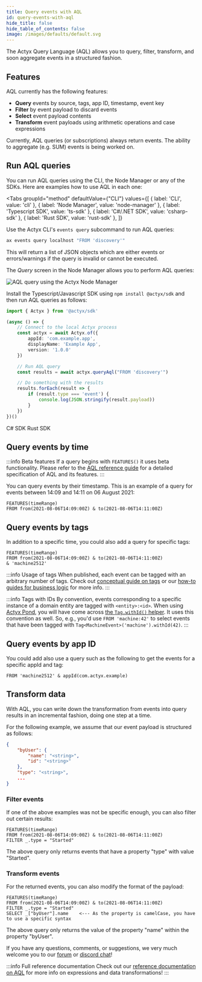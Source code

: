 ```yaml
---
title: Query events with AQL
id: query-events-with-aql
hide_title: false
hide_table_of_contents: false
image: /images/defaults/default.svg
---
```


The Actyx Query Language (AQL) allows you to query, filter, transform, and soon aggregate events in a structured fashion.

## Features

AQL currently has the following features:

- **Query** events by source, tags, app ID, timestamp, event key
- **Filter** by event payload to discard events
- **Select** event payload contents
- **Transform** event payloads using arithmetic operations and case expressions

Currently, AQL queries (or subscriptions) always return events. The ability to aggregate (e.g. SUM) events is being worked on.

## Run AQL queries


You can run AQL queries using the CLI, the Node Manager or any of the SDKs.
Here are examples how to use AQL in each one:

<Tabs
  groupId="method"
  defaultValue={"CLI"}
  values={[
    { label: 'CLI', value: 'cli' },
    { label: 'Node Manager', value: 'node-manager' },
    { label: 'Typescript SDK', value: 'ts-sdk' },
    { label: 'C#/.NET SDK', value: 'csharp-sdk' },
    { label: 'Rust SDK', value: 'rust-sdk' },
  ]}
>

<TabItem value="cli">

Use the Actyx CLI's `events query` subcommand to run AQL queries:

```bash
ax events query localhost "FROM 'discovery'"
```

This will return a list of JSON objects which are either events or errors/warnings if the query is invalid or cannot be executed.

</TabItem>

<TabItem value="node-manager">

The _Query_ screen in the Node Manager allows you to perform AQL queries:

![AQL query using the Actyx Node Manager](/images/how-to/structured-queries/structured-queries-node-manager.png)

</TabItem>

<TabItem value="ts-sdk">

Install the Typescript/Javascript SDK using `npm install @actyx/sdk` and then run AQL queries as follows:

```ts
import { Actyx } from '@actyx/sdk'

(async () => {
    // Connect to the local Actyx process
    const actyx = await Actyx.of({
        appId: 'com.example.app',
        displayName: 'Example App',
        version: '1.0.0'
    })

    // Run AQL query
    const results = await actyx.queryAql("FROM 'discovery'")

    // Do something with the results
    results.forEach(result => {
        if (result.type === 'event') {
            console.log(JSON.stringify(result.payload))
        }
    })
})()
```
</TabItem>

<TabItem value="csharp-sdk">
C# SDK
</TabItem>

<TabItem value="rust-sdk">
Rust SDK
</TabItem>

</Tabs>

## Query events by time

:::info Beta features
If a query begins with `FEATURES()` it uses beta functionality. Please refer to the [AQL reference guide](../../reference/aql.mdx) for a detailed specification of AQL and its features.
:::

You can query events by their timestamp. This is an example of a query for events between 14:09 and 14:11 on 06 August 2021:

```text
FEATURES(timeRange)
FROM from(2021-08-06T14:09:00Z) & to(2021-08-06T14:11:00Z)
```

## Query events by tags

In addition to a specific time, you could also add a query for specific tags:

```text
FEATURES(timeRange)
FROM from(2021-08-06T14:09:00Z) & to(2021-08-06T14:11:00Z)
& 'machine2512'
```

:::info Usage of tags
When published, each event can be tagged with an arbitrary number of tags. Check out [conceptual guide on tags](../../conceptual/tags.mdx) or our [how-to guides for business logic](../actyx-pond/introduction.mdx) for more info.
:::

:::info Tags with IDs
By convention, events corresponding to a specific instance of a domain entity are tagged with `<entity>:<id>`.
When using [Actyx Pond](../../how-to/actyx-pond/introduction.mdx), you will have come across [the `Tag.withId()` helper](../../how-to/actyx-pond/guides/typed-tags.mdx).
It uses this convention as well.
So, e.g., you'd use `FROM 'machine:42'` to select events that have been tagged with `Tag<MachineEvent>('machine').withId(42)`.
:::

## Query events by app ID

You could add also use a query such as the following to get the events for a specific appId and tag:

```text
FROM 'machine2512' & appId(com.actyx.example)
```

## Transform data

With AQL, you can write down the transformation from events into query results in an incremental fashion, doing one step at a time.

For the following example, we assume that our event payload is structured as follows:

```json
{
    "byUser": {
        "name": "<string>",
        "id": "<string>"
    },
    "type": "<string>",
    ...
}
```

### Filter events

If one of the above examples was not be specific enough, you can also filter out certain results:

```
FEATURES(timeRange)
FROM from(2021-08-06T14:09:00Z) & to(2021-08-06T14:11:00Z)
FILTER _.type = "Started"
```

The above query only returns events that have a property "type" with value "Started".

### Transform events

For the returned events, you can also modify the format of the payload:

```
FEATURES(timeRange)
FROM from(2021-08-06T14:09:00Z) & to(2021-08-06T14:11:00Z)
FILTER _.type = "Started"
SELECT _["byUser"].name    <--- As the property is camelCase, you have to use a specific syntax
```

The above query only returns the value of the property "name" within the property "byUser".


If you have any questions, comments, or suggestions, we very much welcome you to our [forum](https://community.actyx.com/) or [discord chat](https://discord.gg/262yJhc)!

:::info Full reference documentation
Check out our [reference documentation on AQL](../../reference/aql.mdx) for more info on expressions and data transformations!
:::
